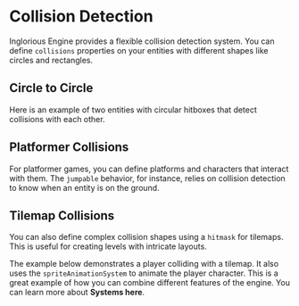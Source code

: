 
<Meta of={CollisionStories} />

# Collision Detection

Inglorious Engine provides a flexible collision detection system. You can define `collisions` properties on your entities with different shapes like circles and rectangles.

## Circle to Circle

Here is an example of two entities with circular hitboxes that detect collisions with each other.

<Canvas>
  <Story of={CollisionStories.Circles} />
</Canvas>

## Platformer Collisions

For platformer games, you can define platforms and characters that interact with them. The `jumpable` behavior, for instance, relies on collision detection to know when an entity is on the ground.

<Canvas>
  <Story of={CollisionStories.Platform} />
</Canvas>

## Tilemap Collisions

You can also define complex collision shapes using a `hitmask` for tilemaps. This is useful for creating levels with intricate layouts.

The example below demonstrates a player colliding with a tilemap. It also uses the `spriteAnimationSystem` to animate the player character. This is a great example of how you can combine different features of the engine. You can learn more about **Systems here**.

<Canvas>
  <Story of={CollisionStories.Tilemap} />
</Canvas>